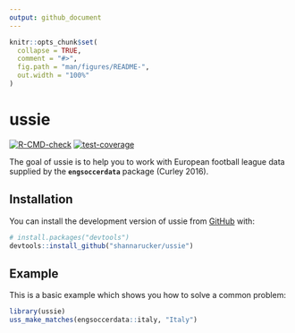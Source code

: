 ```yaml
---
output: github_document
---
```


<!-- README.md is generated from README.Rmd. Please edit that file -->

```r
knitr::opts_chunk$set(
  collapse = TRUE,
  comment = "#>",
  fig.path = "man/figures/README-",
  out.width = "100%"
)
```

# ussie

<!-- badges: start -->
[![R-CMD-check](https://github.com/shannarucker/ussie/actions/workflows/R-CMD-check.yaml/badge.svg)](https://github.com/shannarucker/ussie/actions/workflows/R-CMD-check.yaml)
[![test-coverage](https://github.com/shannarucker/ussie/actions/workflows/test-coverage.yaml/badge.svg)](https://github.com/shannarucker/ussie/actions/workflows/test-coverage.yaml)
<!-- badges: end -->

The goal of ussie is to help you to work with European football league data supplied by the **`engsoccerdata`** package (Curley 2016).


## Installation

You can install the development version of ussie from [GitHub](https://github.com/) with:

``` r
# install.packages("devtools")
devtools::install_github("shannarucker/ussie")
```

## Example

This is a basic example which shows you how to solve a common problem:

```r
library(ussie)
uss_make_matches(engsoccerdata::italy, "Italy")
```

